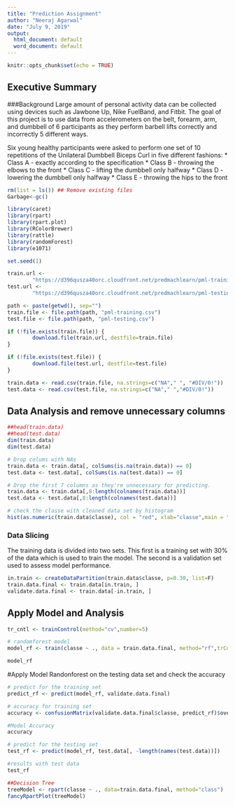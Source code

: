 ```yaml
---
title: "Prediction Assignment"
author: "Neeraj Agarwal"
date: "July 9, 2019"
output:
  html_document: default
  word_document: default
---
```


```r
knitr::opts_chunk$set(echo = TRUE)
```

## Executive Summary

###Background
Large amount of personal activity data can be collected using devices such as Jawbone Up, Nike FuelBand, and Fitbit. The goal of this project is to use data from accelerometers on the belt, forearm, arm, and dumbbell of 6 participants as they perform barbell lifts correctly and incorrectly 5 different ways.

Six young healthy participants were asked to perform one set of 10 repetitions of the Unilateral Dumbbell Biceps Curl in five different fashions:
* Class A - exactly according to the specification
* Class B - throwing the elbows to the front
* Class C - lifting the dumbbell only halfway
* Class D - lowering the dumbbell only halfway
* Class E - throwing the hips to the front


```r
rm(list = ls()) ## Remove existing files
Garbage<-gc()

library(caret)
library(rpart)
library(rpart.plot)
library(RColorBrewer)
library(rattle)
library(randomForest)
library(e1071)

set.seed(1)

train.url <-
        "https://d396qusza40orc.cloudfront.net/predmachlearn/pml-training.csv"
test.url <- 
        "https://d396qusza40orc.cloudfront.net/predmachlearn/pml-testing.csv"

path <- paste(getwd(), sep="")
train.file <- file.path(path, "pml-training.csv")
test.file <- file.path(path, "pml-testing.csv")

if (!file.exists(train.file)) {
        download.file(train.url, destfile=train.file)
}

if (!file.exists(test.file)) {
        download.file(test.url, destfile=test.file)
}

train.data <- read.csv(train.file, na.strings=c("NA"," ", "#DIV/0!"))
test.data <- read.csv(test.file, na.strings=c("NA"," ","#DIV/0!"))

```

## Data Analysis and remove unnecessary columns

```r
##head(train.data) 
##head(test.data)
dim(train.data)
dim(test.data)

# Drop colums with NAs
train.data <- train.data[, colSums(is.na(train.data)) == 0] 
test.data <- test.data[, colSums(is.na(test.data)) == 0] 

# Drop the first 7 columns as they're unnecessary for predicting.
train.data <- train.data[,8:length(colnames(train.data))]
test.data <- test.data[,8:length(colnames(test.data))]

# check the classe with cleaned data set by histogram
hist(as.numeric(train.data$classe), col = "red", xlab="classe",main = "Classe with Cleaned Data")
```

### Data Slicing  
The training data is divided into two sets. This first is a training set with 30% of the data which is used to train the model. The second is a validation set used to assess model performance.

```r

in.train <- createDataPartition(train.data$classe, p=0.30, list=F)  
train.data.final <- train.data[in.train, ]
validate.data.final <- train.data[-in.train, ]

```


## Apply Model and Analysis


```r
	
tr_cntl <- trainControl(method="cv",number=5)

# randomforest model
model_rf <- train(classe ~ ., data = train.data.final, method="rf",trControl=tr_cntl, prox=TRUE, allowParallel=TRUE)

model_rf

```

#Apply Model Randonforest on the testing data set and check the accuracy

```r

# predict for the training set
predict_rf <- predict(model_rf, validate.data.final)

# accuracy for training set
accuracy <- confusionMatrix(validate.data.final$classe, predict_rf)$overall[1]

#Model Accuracy
accuracy

# predict for the testing set
test_rf <- predict(model_rf, test.data[, -length(names(test.data))])

#results with test data
test_rf

##Decision Tree
treeModel <- rpart(classe ~ ., data=train.data.final, method="class")
fancyRpartPlot(treeModel)

```